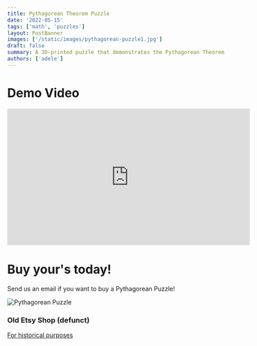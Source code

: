 ```yaml
---
title: Pythagorean Theorem Puzzle
date: '2022-05-15'
tags: ['math', 'puzzles']
layout: PostBanner
images: ['/static/images/pythagorean-puzzle1.jpg']
draft: false
summary: A 3D-printed puzzle that demonstrates the Pythagorean Theorem.  Buy yours today!
authors: ['adele']
---
```


# Demo Video

<iframe
  width="560"
  height="315"
  src="https://www.youtube.com/embed/IAJJml6Dr-s?si=1rdupgyP6ws1JyOa"
  title="YouTube video player"
  frameBorder="0"
  style={{ marginBottom: '2rem' }}
  allow="accelerometer; autoplay; clipboard-write; encrypted-media; gyroscope; picture-in-picture; web-share"
  referrerPolicy="strict-origin-when-cross-origin"
  allowFullScreen
></iframe>

# Buy your's today!

Send us an email if you want to buy a Pythagorean Puzzle!

![Pythagorean Puzzle](/static/images/pythagorean-puzzle0.jpg)

### Old Etsy Shop (defunct)

[For historical purposes](https://www.etsy.com/shop/MathManipulatives)
